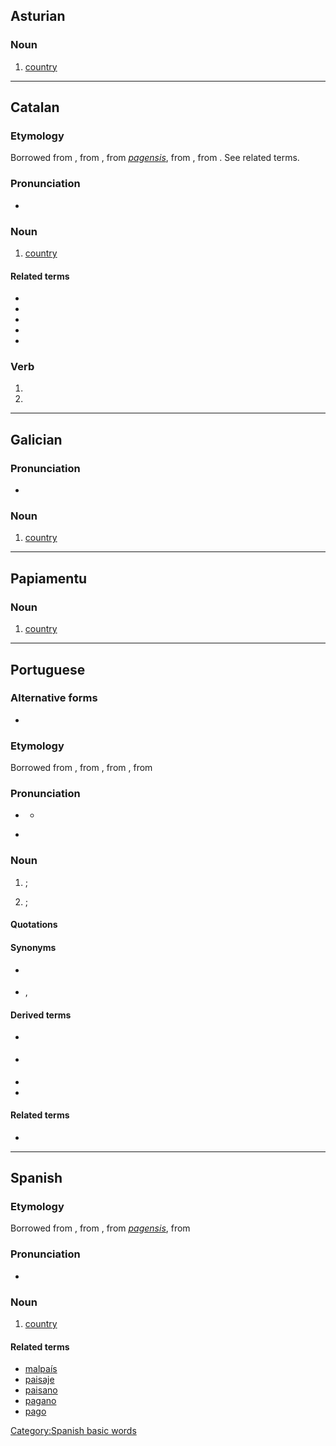 {{also|pais|páis|paîs|Páis|païs|παῖς}}
==Asturian==

===Noun===
{{ast-noun|m|países}}

# [[country]]

----

==Catalan==

===Etymology===
Borrowed from {{etyl|fr|ca}} {{m|fr|pays}}, from {{etyl|fro|ca}} {{m|fro|païs}}, from {{etyl|VL.|ca}} ''[[pagensis]]'', from {{etyl|la|ca}} {{m|la|pāgus||country}}, from {{der|ca|ine-pro|*peh₂ǵ-}}. See related terms.

===Pronunciation===
* {{ca-IPA}}

===Noun===
{{ca-noun|m|països}}

# [[country]]

====Related terms====
* {{l|ca|malpaís}}
* {{l|ca|paisatge}}
* {{l|ca|paisà}}
* {{l|ca|pagès}}
* {{l|ca|pagà}}

===Verb===
{{head|ca|verb form}}

# {{ca-verb form of|p=1|n=sg|t=impf|m=sub|pair}}
# {{ca-verb form of|p=3|n=sg|t=impf|m=sub|pair}}

----

==Galician==

===Pronunciation===
* {{IPA|/paˈis/|lang=gl}}

===Noun===
{{gl-noun|m|países}}

# [[country]]

----

==Papiamentu==

===Noun===
{{head|pap|noun}}

# [[country]]

----

==Portuguese==

===Alternative forms===
* {{l|pt|pays}} {{qualifier|obsolete}}

===Etymology===
Borrowed from {{bor|pt|fr|pays|notext=1}}, from {{etyl|fro|pt}} {{m|fro|païs}}, from {{etyl|VL.|pt}} {{m|la|pagensis}}, from {{etyl|la|pt}} {{m|la|pāgus||country}}

===Pronunciation===
* {{a|Portugal}} {{IPA|/pɐ.ˈiʃ/|lang=pt}}
** {{audio|Pt-país.ogg|audio|lang=pt}}
* {{a|Brazil}} {{IPA|/pa.ˈis/|lang=pt}}

===Noun===
{{pt-noun|m|países}}

# {{senseid|pt|nation}} {{l|en|country}}; {{l|en|nation}} {{gloss|a sovereign polity}}
#: {{ux|pt|O Uruguai era uma colónia, depois uma província, e hoje um '''país'''.|Uruguay was a colony, then a province, and today a '''country'''.}}
# {{senseid|pt|land}} {{l|en|country}}; {{l|en|land}} {{gloss|a region inhabited by a particular people or characterised by a certain feature}}
#: {{ux|pt|Estamos em '''país''' montanhoso.|We are in a mountainous '''land'''.|inline=1}}
#: {{ux|pt|'''País''' Basco|Basque '''Country'''|inline=1}}
#: {{ux|pt|Alice no '''País''' das Maravilhas.|Alice in Wonder'''land'''.|inline=1}}

====Quotations====
{{seeCites|lang=pt}}

====Synonyms====
* {{sense|nation}} {{l|pt|nação}}
* {{sense|land}} {{l|pt|terra}}, {{l|pt|região}}

====Derived terms====
* {{l|pt|paisinho}} {{qualifier|diminutive}}
* {{l|pt|paisão}} {{qualifier|augmentative}}
* {{l|pt|País Basco}}
* {{l|pt|país de opereta}}

====Related terms====
* {{l|pt|pago}}

{{topics|pt|Geopolitics}}

----

==Spanish==

===Etymology===
Borrowed from {{etyl|fr|es}} {{m|fr|pays}}, from {{etyl|fro|es}} {{m|fro|païs}}, from {{etyl|VL.|es}} ''[[pagensis]]'', from {{etyl|la|es}} {{m|la|pāgus||country}}

===Pronunciation===
* {{IPA|/paˈis/|lang=es}}

===Noun===
{{es-noun|m|es}}

# [[country]]

====Related terms====
* [[malpaís]]
* [[paisaje]]
* [[paisano]]
* [[pagano]]
* [[pago]]

[[Category:Spanish basic words]]
